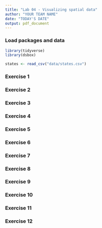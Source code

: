 ```yaml
---
title: "Lab 04 - Visualizing spatial data"
author: "YOUR TEAM NAME"
date: "TODAY'S DATE"
output: pdf_document
---
```


### Load packages and data

```r
library(tidyverse) 
library(dsbox)
```

```r
states <- read_csv("data/states.csv")
```

### Exercise 1



### Exercise 2



### Exercise 3



### Exercise 4



### Exercise 5



### Exercise 6



### Exercise 7



### Exercise 8



### Exercise 9



### Exercise 10



### Exercise 11



### Exercise 12


